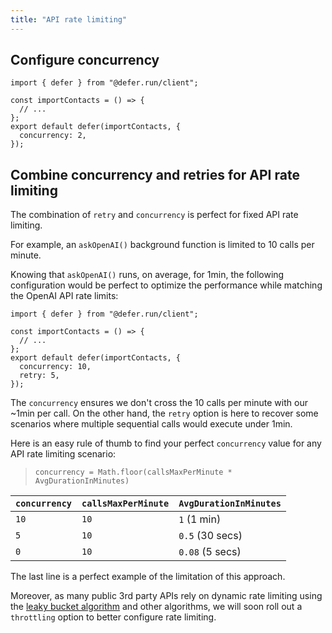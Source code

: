 ```yaml
---
title: "API rate limiting"
---
```


## Configure concurrency

```tsx defer/importContacts.ts
import { defer } from "@defer.run/client";

const importContacts = () => {
  // ...
};
export default defer(importContacts, {
  concurrency: 2,
});
```

## Combine concurrency and retries for API rate limiting

The combination of `retry` and `concurrency` is perfect for fixed API rate
limiting.

For example, an `askOpenAI()` background function is limited to 10 calls per
minute.

Knowing that `askOpenAI()` runs, on average, for 1min, the following
configuration would be perfect to optimize the performance while matching the
OpenAI API rate limits:

```tsx defer/importContacts.ts
import { defer } from "@defer.run/client";

const importContacts = () => {
  // ...
};
export default defer(importContacts, {
  concurrency: 10,
  retry: 5,
});
```

The `concurrency` ensures we don't cross the 10 calls per minute with our ~1min
per call. On the other hand, the `retry` option is here to recover some
scenarios where multiple sequential calls would execute under 1min.

Here is an easy rule of thumb to find your perfect `concurrency` value for any
API rate limiting scenario:

> `concurrency = Math.floor(callsMaxPerMinute * AvgDurationInMinutes)`

| `concurrency` | `callsMaxPerMinute` | `AvgDurationInMinutes` |
| ------------- | ------------------- | ---------------------- |
| `10`          | `10`                | `1` (1 min)            |
| `5`           | `10`                | `0.5` (30 secs)        |
| `0`           | `10`                | `0.08` (5 secs)        |

The last line is a perfect example of the limitation of this approach.

Moreover, as many public 3rd party APIs rely on dynamic rate limiting using the
[leaky bucket algorithm](https://en.wikipedia.org/wiki/Leaky_bucket) and other
algorithms, we will soon roll out a `throttling` option to better configure rate
limiting.
